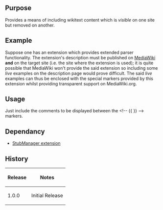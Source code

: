 {{Extension
|name        = VersaComment
|status      = stable
|author      = [[user:jldupont|Jean-Lou Dupont]]
|image       =
|version     = 1.0.0
|update      =
|mediawiki   = tested on 1.11
|download    = [http://mediawiki.googlecode.com/svn/trunk/extensions/VersaComment/ SVN]
|readme      =
|changelog   = See SVN ($Id$)
|description = 
|parameters  =
|rights      =
|example     =
}}
== Purpose==
Provides a means of including wikitext content which is ''visible'' on one site but removed on another.

== Example ==
Suppose one has an extension which provides extended parser functionality. The extension's description must be published on [http://mediawiki.org MediaWiki] '''and''' on the target site (i.e. the site where the extension is used); it is quite possible that MediaWiki won't provide the said extension so including some ''live'' examples on the description page would prove difficult. The said ''live'' examples can thus be enclosed with the special markers provided by this extension whilst providing transparent support on MediaWiki.org.

== Usage ==
Just include the comments to be displayed between the <nowiki><!-- {{</nowiki> <nowiki>}} --></nowiki> markers.

== Dependancy ==
* [[Extension:StubManager|StubManager extension]]
{{Pear|VersaComment}}

== History ==
{|border=1
! Release !! Notes
|-
| 1.0.0 || Initial Release
|}
